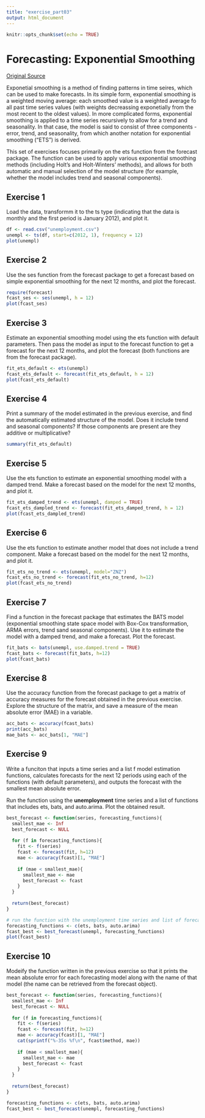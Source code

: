 ```yaml
---
title: "exercise_part03"
output: html_document
---
```


```r
knitr::opts_chunk$set(echo = TRUE)
```

# Forecasting: Exponential Smoothing 

[Original Source](http://www.r-exercises.com/2017/04/17/forecasting-exponential-smoothing-exercises-part-3/)

Exponetial smoothing is a method of finding patterns in time seires, which can be used to make forecasts. In its simple form, exponential smoothing is a weighted moving average: each smoothed value is a weighted average fo all past time series values (with weights decreassing exponetially from the most recent to the oldest values). In more complicated forms, exponential smoothing is applied to a time series recursively to allow for a trend and seasonality. In that case, the model is said to consist of three components - error, trend, and seasonality, from which another notation for exponential smoothing ("ETS") is derived. 

This set of exercises focuses primarily on the ets function from the forecast package. The function can be used to apply various exponential smoothing methods (including Holt's and Holt-Winters' methods), and allows for both automatic and manual selection of the model structure (for example, whether the model includes trend and seasonal components). 

## Exercise 1

Load the data, transformm it to the ts type (indicating that the data is monthly and the first period is January 2012), and plot it. 

```r
df <- read.csv("unemployment.csv")
unempl <- ts(df, start=c(2012, 1), frequency = 12)
plot(unempl)
```

## Exercise 2

Use the ses function from the forecast package to get a forecast based on simple exponential smoothing for the next 12 months, and plot the forecast.

```r
require(forecast)
fcast_ses <- ses(unempl, h = 12)
plot(fcast_ses)
```

## Exercise 3

Estimate an exponential smoothing model using the ets function with default parameters. Then pass the model as input to the forecast function to get a forecast for the next 12 months, and plot the forecast (both functions are from the forecast package).

```r
fit_ets_default <- ets(unempl)
fcast_ets_default <- forecast(fit_ets_default, h = 12)
plot(fcast_ets_default)
```

## Exercise 4

Print a summary of the model estimated in the previous exercise, and find the automatically estimated structure of the model. Does it include trend and seasonal components? If those components are present are they additive or multiplicative?

```r
summary(fit_ets_default)
```

## Exercise 5

Use the ets function to estimate an exponential smoothing model with a damped trend. Make a forecast based on the model for the next 12 months, and plot it.

```r
fit_ets_damped_trend <- ets(unempl, damped = TRUE)
fcast_ets_dampled_trend <- forecast(fit_ets_damped_trend, h = 12)
plot(fcast_ets_dampled_trend)
```

## Exercise 6 

Use the ets function to estimate another model that does not include a trend component. Make a forecast based on the model for the next 12 months, and plot it.

```r
fit_ets_no_trend <- ets(unempl, model="ZNZ")
fcast_ets_no_trend <- forecast(fit_ets_no_trend, h=12)
plot(fcast_ets_no_trend)
```


## Exercise 7

Find a function in the forecast package that estimates the BATS model (exponential smoothing state space model with Box-Cox transformation, ARMA errors, trend sand seasonal components). Use it to estimate the model with a damped trend, and make a forecast. Plot the forecast.

```r
fit_bats <- bats(unempl, use.damped.trend = TRUE)
fcast_bats <- forecast(fit_bats, h=12)
plot(fcast_bats)
```

## Exercise 8 

Use the accuracy function from the forecast package to get a matrix of accuracy measures for the forecast obtained in the previous exercise. Explore the structure of the matrix, and save a measure of the mean absolute error (MAE) in a variable.

```r
acc_bats <- accuracy(fcast_bats)
print(acc_bats)
mae_bats <- acc_bats[1, "MAE"]
```

## Exercise 9

Write a funciton that inputs a time series and a list f model estimation functions, calculates forecasts for the next 12 periods using each of the functions (with default parameters), and outputs the forecast with the smallest mean absolute error. 

Run the function using the **unemployment** time series and a list of functions that includes ets, bats, and auto.arima. Plot the obtained result.

```r
best_forecast <- function(series, forecasting_functions){
  smallest_mae <- Inf
  best_forecast <- NULL
  
  for (f in forecasting_functions){
    fit <- f(series)
    fcast <- forecast(fit, h=12)
    mae <- accuracy(fcast)[1, "MAE"]
     
    if (mae < smallest_mae){
      smallest_mae <- mae
      best_forecast <- fcast
    }
  }
  
  return(best_forecast)
}

# run the function with the unemployment time series and list of forecasting models
forecasting_functions <- c(ets, bats, auto.arima)
fcast_best <- best_forecast(unempl, forecasting_functions)
plot(fcast_best)
```

## Exercise 10

Modeify the function written in the previous exercise so that it prints the mean absolute error for each forecasting model along with the name of that model (the name can be retrieved from the forecast object).

```r
best_forecast <- function(series, forecasting_functions){
  smallest_mae <- Inf
  best_forecast <- NULL
  
  for (f in forecasting_functions){
    fit <- f(series)
    fcast <- forecast(fit, h=12)
    mae <- accuracy(fcast)[1, "MAE"]
    cat(sprintf("%-35s %f\n", fcast$method, mae))
     
    if (mae < smallest_mae){
      smallest_mae <- mae
      best_forecast <- fcast
    }
  }
  
  return(best_forecast)
}

forecasting_functions <- c(ets, bats, auto.arima)
fcast_best <- best_forecast(unempl, forecasting_functions)
```

